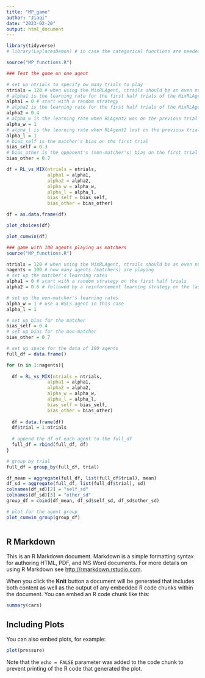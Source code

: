 ```yaml
---
title: "MP_game"
author: "Jiaqi"
date: "2023-02-20"
output: html_document
---
```


```r
library(tidyverse)
# library(LaplacesDemon) # in case the categorical functions are needed
```




```r
source("MP_functions.R")

### Test the game on one agent

# set up ntrials to specify ow many trials to play 
ntrials = 120 # when using the MixRLAgent, ntrails should be an even number
# alpha1 is the learning rate for the first half trials of the MixRLAgent
alpha1 = 0 # start with a random strategy
# alpha2 is the learning rate for the first half trials of the MixRLAgent
alpha2 = 0.4
# alpha_w is the learning rate when RLAgent2 won on the previous trial
alpha_w = 1
# alpha_l is the learning rate when RLAgent2 lost on the previous trial
alpha_l = 1
# bias_self is the matcher's bias on the first trial
bias_self = 0.3
# bias_other is the opponent's (non-matcher's) bias on the first trial
bias_other = 0.7

df = RL_vs_MIX(ntrials = ntrials,
               alpha1 = alpha1,
               alpha2 = alpha2,
               alpha_w = alpha_w,
               alpha_l = alpha_l,
               bias_self = bias_self,
               bias_other = bias_other)

df = as.data.frame(df)
```


```r
plot_choices(df)

```


```r
plot_cumwin(df)
```


```r
### game with 100 agents playing as matchers
source("MP_functions.R")

ntrials = 120 # when using the MixRLAgent, ntrails should be an even number
nagents = 100 # how many agents (matchers) are playing
# set up the matcher's learning rates
alpha1 = 0 # start with a random strategy on the first half trials
alpha2 = 0.6 # followed by a reinforcement learning strategy on the last half trials

# set up the non-matcher's learning rates
alpha_w = 1 # use a WSLS agent in this case
alpha_l = 1

# set up bias for the matcher
bias_self = 0.4
# set up bias for the mon-matcher
bias_other = 0.7

# set up space for the data of 100 agents
full_df = data.frame()

for (n in 1:nagents){
  
  df = RL_vs_MIX(ntrials = ntrials,
               alpha1 = alpha1,
               alpha2 = alpha2,
               alpha_w = alpha_w,
               alpha_l = alpha_l,
               bias_self = bias_self,
               bias_other = bias_other)
  
  df = data.frame(df)
  df$trial = 1:ntrials
  
  # append the df of each agent to the full_df
  full_df = rbind(full_df, df)
}

# group by trial
full_df = group_by(full_df, trial)

df_mean = aggregate(full_df, list(full_df$trial), mean)
df_sd = aggregate(full_df, list(full_df$trial), sd)
colnames(df_sd)[2] = "self_sd"
colnames(df_sd)[3] = "other_sd"
group_df = cbind(df_mean, df_sd$self_sd, df_sd$other_sd)

# plot for the agent group
plot_cumwin_group(group_df)

```


```r
```

## R Markdown

This is an R Markdown document. Markdown is a simple formatting syntax for authoring HTML, PDF, and MS Word documents. For more details on using R Markdown see <http://rmarkdown.rstudio.com>.

When you click the **Knit** button a document will be generated that includes both content as well as the output of any embedded R code chunks within the document. You can embed an R code chunk like this:

```r
summary(cars)
```

## Including Plots

You can also embed plots, for example:

```r
plot(pressure)
```

Note that the `echo = FALSE` parameter was added to the code chunk to prevent printing of the R code that generated the plot.
